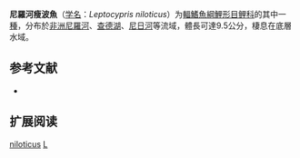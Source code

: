 {{Speciesbox
| name = 尼羅河瘦波魚
| status = LC
| status_system = IUCN3.1
| image = 
| genus = Leptocypris
| species = niloticus
| authority = [[Joannis|Joannis]], 1835
| synonyms = *''Alburnus alexandrinus''<br /><small>Steindachner, 1893</small> ''
*''Alburnus niloticus''<br /><small>Joannis, 1835</small>
*''Barilius niloticus''<br /><small>Joannis, 1835</small>
*''Barilius niloticus niloticus''<br /><small>Joannis, 1835</small>
*''Barilius niloticus occidentalis''<br /><small>Blache & Milton, 1961</small>
*''Barilius niloticus voltae''<br /><small>Roman, 1966</small>
*''Barilius thebensis''<br /><small>Joannis, 1835</small>
*''Leuciscus niloticus''<br /><small>Joannis, 1835</small>
*''Leuciscus thebensis''<br /><small>Joannis, 1835</small>
}}

'''尼羅河瘦波魚'''（[[学名|学名]]：''Leptocypris niloticus''）为[[輻鰭魚綱|輻鰭魚綱]][[鯉形目|鯉形目]][[鲤科|鲤科]]的其中一[[種|種]]，分布於[[非洲|非洲]][[尼羅河|尼羅河]]、[[查德湖|查德湖]]、[[尼日河|尼日河]]等流域，體長可達9.5公分，棲息在底層水域。

==参考文献==
*{{FishBase_species|genus=Leptocypris|species=niloticus|year=2012|month=1}}

== 扩展阅读 ==
{{refbegin}}
{{wikispecies-inline|Leptocypris niloticus|}}
{{refend}}
{{Taxonbar|from=Q3759453}}

[[Category:瘦波魚屬|niloticus]]
[[Category:1835年描述的鱼类|L]]


{{鯉形目小作品}}
